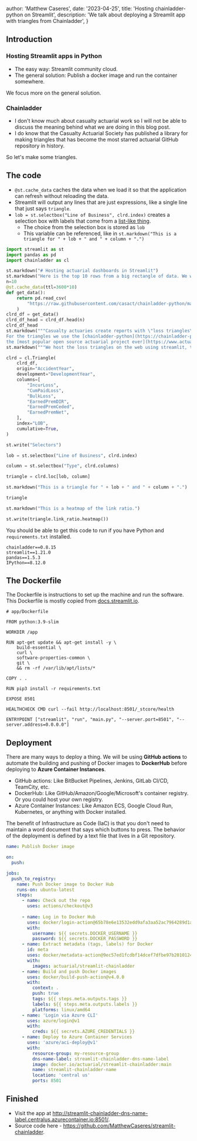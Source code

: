 
  author: 'Matthew Caseres',
  date: '2023-04-25',
  title: 'Hosting chainladder-python on Streamlit',
  description:
    'We talk about deploying a Streamlit app with triangles from Chainladder',
}


## Introduction

### Hosting Streamlit apps in Python

* The easy way: Streamlit community cloud.
* The general solution: Publish a docker image and run the container somewhere.

We focus more on the general solution.

### Chainladder

* I don't know much about casualty actuarial work so I will not be able to discuss the meaning behind what we are doing in this blog post. 
* I do know that the Casualty Actuarial Society has published a library for making triangles that has become the most starred actuarial GitHub repository in history.

So let's make some triangles.

## The code

* `@st.cache_data` caches the data when we load it so that the application can refresh without reloading the data.
* Streamlit will output any lines that are just expressions, like a single line that just says `triangle`. 
* `lob = st.selectbox("Line of Business", clrd.index)` creates a selection box with labels that come from a [list-like thing](https://docs.streamlit.io/library/api-reference/widgets/st.selectbox).
    * The choice from the selection box is stored as `lob`
    * This variable can be referenced, like in `st.markdown("This is a triangle for " + lob + " and " + column + ".")`

```py
import streamlit as st
import pandas as pd
import chainladder as cl

st.markdown("# Hosting actuarial dashboards in Streamlit")
st.markdown("Here is the top 10 rows from a big rectangle of data. We want to get triangles from this rectangle.")
n=10
@st.cache_data(ttl=3600*10)
def get_data():
    return pd.read_csv(
        "https://raw.githubusercontent.com/casact/chainladder-python/master/chainladder/utils/data/clrd.csv"
    )
clrd_df = get_data()
clrd_df_head = clrd_df.head(n)
clrd_df_head
st.markdown("""Casualty actuaries create reports with \"loss triangles\". 
For the triangles we use the [chainladder-python](https://chainladder-python.readthedocs.io/en/latest/intro.html) package. This package is published by the Casualty Actuarial Society and is
the [most popular open source actuarial project ever](https://www.actuarialopensource.org/).""")
st.markdown("""We host the loss triangles on the web using streamlit, the [most popular open source python package for hosting dashboards](https://star-history.com/#streamlit/streamlit&plotly/dash&rstudio/shiny&Date).""")

clrd = cl.Triangle(
    clrd_df,
    origin="AccidentYear",
    development="DevelopmentYear",
    columns=[
        "IncurLoss",
        "CumPaidLoss",
        "BulkLoss",
        "EarnedPremDIR",
        "EarnedPremCeded",
        "EarnedPremNet",
    ],
    index="LOB",
    cumulative=True,
)

st.write("Selectors")

lob = st.selectbox("Line of Business", clrd.index)

column = st.selectbox("Type", clrd.columns)

triangle = clrd.loc[lob, column]

st.markdown("This is a triangle for " + lob + " and " + column + ".")

triangle

st.markdown("This is a heatmap of the link ratio.")

st.write(triangle.link_ratio.heatmap())
```

You should be able to get this code to run if you have Python and `requirements.txt` installed.

```
chainladder==0.8.15
streamlit==1.21.0
pandas==1.5.3
IPython==8.12.0
```

## The Dockerfile

The Dockerfile is instructions to set up the machine and run the software.
This Dockerfile is mostly copied from [docs.streamlit.io](https://docs.streamlit.io/knowledge-base/tutorials/deploy/docker).

```
# app/Dockerfile

FROM python:3.9-slim

WORKDIR /app

RUN apt-get update && apt-get install -y \
    build-essential \
    curl \
    software-properties-common \
    git \
    && rm -rf /var/lib/apt/lists/*

COPY . .

RUN pip3 install -r requirements.txt

EXPOSE 8501

HEALTHCHECK CMD curl --fail http://localhost:8501/_stcore/health

ENTRYPOINT ["streamlit", "run", "main.py", "--server.port=8501", "--server.address=0.0.0.0"]
```

## Deployment

There are many ways to deploy a thing. We will be using **GitHub actions** to automate the building and pushing of Docker images to **DockerHub** before deploying to **Azure Container Instances**.

* GitHub actions: Like BitBucket Pipelines, Jenkins, GitLab CI/CD, TeamCity, etc.
* DockerHub: Like GitHub/Amazon/Google/Microsoft's container registry. Or you could host your own registry.
* Azure Container Instances: Like Amazon ECS, Google Cloud Run, Kubernetes, or anything with Docker installed.

The benefit of Infrastructure as Code (IaC) is that you don't need to maintain a word document that says which buttons to press. 
The behavior of the deployment is defined by a text file that lives in a Git repository.

```yaml
name: Publish Docker image

on:
  push:

jobs:
  push_to_registry:
    name: Push Docker image to Docker Hub
    runs-on: ubuntu-latest
    steps:
      - name: Check out the repo
        uses: actions/checkout@v3
      
      - name: Log in to Docker Hub
        uses: docker/login-action@65b78e6e13532edd9afa3aa52ac7964289d1a9c1
        with:
          username: ${{ secrets.DOCKER_USERNAME }}
          password: ${{ secrets.DOCKER_PASSWORD }}
      - name: Extract metadata (tags, labels) for Docker
        id: meta
        uses: docker/metadata-action@9ec57ed1fcdbf14dcef7dfbe97b2010124a938b7
        with:
          images: actuarial/streamlit-chainladder
      - name: Build and push Docker images
        uses: docker/build-push-action@v4.0.0  
        with:
          context: .
          push: true
          tags: ${{ steps.meta.outputs.tags }}
          labels: ${{ steps.meta.outputs.labels }}
          platforms: linux/amd64
      - name: 'Login via Azure CLI'
        uses: azure/login@v1
        with:
          creds: ${{ secrets.AZURE_CREDENTIALS }}
      - name: Deploy to Azure Container Services
        uses: 'azure/aci-deploy@v1'
        with:
          resource-group: my-resource-group
          dns-name-label: streamlit-chainladder-dns-name-label
          image: docker.io/actuarial/streamlit-chainladder:main
          name: streamlit-chainladder-name
          location: 'central us'
          ports: 8501
```

## Finished

* Visit the app at http://streamlit-chainladder-dns-name-label.centralus.azurecontainer.io:8501/. 
* Source code here - https://github.com/MatthewCaseres/streamlit-chainladder.